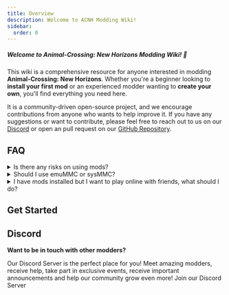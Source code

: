 ```yaml
---
title: Overview
description: Welcome to ACNH Modding Wiki!
sidebar:
  order: 0
---
```



##### Welcome to **Animal-Crossing: New Horizons Modding Wiki**! 🌿
This wiki is a comprehensive resource for anyone interested in modding **Animal-Crossing: New Horizons**. Whether you're a beginner looking to **install your first mod** or an experienced modder wanting to **create your own**, you'll find everything you need here.

It is a community-driven open-source project, and we encourage contributions from anyone who wants to help improve it. If you have any suggestions or want to contribute, please feel free to reach out to us on our [Discord](https://discord.gg/4cBd8dD6XS) or open an pull request on our [GitHub Repository](https://github.com/acnhmodding/acnhmodding.github.io).

## FAQ 

<details>
<summary>Is there any risks on using mods?</summary>

In general, regardless of the safety of the mod, use mods online **at your own risk**. Using them offline, however, poses no risks. Most **Replacement Mods** are wifi-compatible. _Model Swaps_ will only show up for you, for others it will still appear as the vanilla item.
> If it's a **Replacement Mod** with `.bcsv` file(s), it is most likely **not** wifi-compatible.\
> If it's an **Addition Mod**, it's **definitely not** wifi-compatible because it relies on the `.bscv` edits, and will not work without it.

</details>


<details>
<summary>Should I use emuMMC or sysMMC?</summary>

If you're planning on going online, use sysMMC. EmuMMC online has a high likelihood of getting your console banned.

</details>

<details>
<summary>I have mods installed but I want to play online with friends, what should I do?</summary>

From your switch home screen, hold the _L button_ before launching ACNH. Continue to hold it until you see the palm tree loading icon and your game will load without any mods.

:::caution
If you have addition mods (non replacement custom items) this will remove them from your world!
:::
</details>

## Get Started
<LinkCard
  title="Install a Mod"
  href="/using-mods/install-a-mod/"
  description="Don't know how to install a mod? Check this guide!"
/>

<LinkCard
  title="Create a Mod"
  href="/creating-mods/overview"
  description="Want to become a modder? Learn how to create your own mod here!"
/>

## Discord

**Want to be in touch with other modders?**

Our Discord Server is the perfect place for you! Meet amazing modders, receive help, take part in exclusive events, receive important announcements and help our community grow even more!
<LinkButton href="https://discord.gg/4cBd8dD6XS" icon="external">
  Join our Discord Server
</LinkButton>